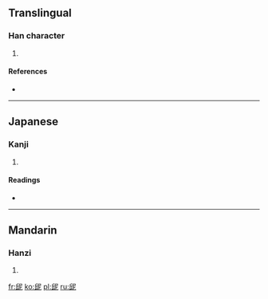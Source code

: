 ==Translingual==

===Han character===
{{Han char|rn=44|rad=尸|as=07|sn=10|four=0711<sub>1</sub>|canj=人一尸心 (OMSP)}}

# {{defn|Han|sort=尸07}}

====References====
* {{Han ref|kx=0302.090|dkj=07714|dj=0599.220|hdz=20975.080|uh=5C54|ud=23636|bh=D16B|bd=53611}}

----

==Japanese==

===Kanji===
{{ja-kanji|grade=|rs=尸07}}

# {{defn|Japanese|sort=尸07}}

====Readings====
* {{ja-readings|on=[[でい]] (dei), [[ない]] (nai), [[で]] (de), [[に]] (ni)|kun=}}

----

==Mandarin==

===Hanzi===
{{cmn-hanzi|pin=[[ní]] ([[ni2]])|wg=ni<sup>2</sup>}}

# {{defn|Mandarin|sort=尸07}}

[[fr:屔]]
[[ko:屔]]
[[pl:屔]]
[[ru:屔]]